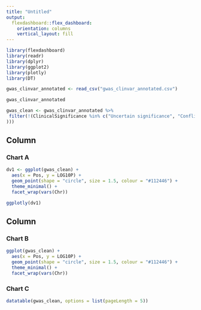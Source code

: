```yaml
---
title: "Untitled"
output: 
  flexdashboard::flex_dashboard:
    orientation: columns
    vertical_layout: fill
---
```


```r
library(flexdashboard)
library(readr)
library(dplyr)
library(ggplot2)
library(plotly)
library(DT)

gwas_clinvar_annotated <- read_csv("gwas_clinvar_annotated.csv")

gwas_clinvar_annotated

gwas_clean <- gwas_clinvar_annotated %>%
 filter(!(ClinicalSignificance %in% c("Uncertain significance", "Conflicting interpretations of pathogenicity"
))) 
```

Column {data-width=650}
-----------------------------------------------------------------------

### Chart A

```r
dv1 <- ggplot(gwas_clean) +
  aes(x = Pos, y = LOG10P) +
  geom_point(shape = "circle", size = 1.5, colour = "#112446") +
  theme_minimal() +
  facet_wrap(vars(Chr))

ggplotly(dv1)
```

Column {data-width=350}
-----------------------------------------------------------------------

### Chart B

```r
ggplot(gwas_clean) +
  aes(x = Pos, y = LOG10P) +
  geom_point(shape = "circle", size = 1.5, colour = "#112446") +
  theme_minimal() +
  facet_wrap(vars(Chr))
```

### Chart C

```r
datatable(gwas_clean, options = list(pageLength = 5))
```

